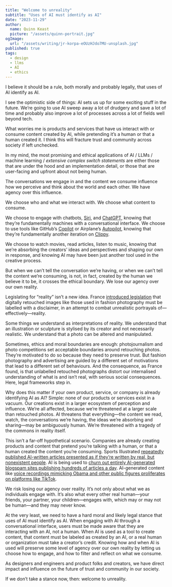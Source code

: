 ```yaml
---
title: "Welcome to unreality"
subtitle: "Uses of AI must identify as AI"
date: "2023-11-29"
author:
  name: Quinn Keast
  picture: "/assets/quinn-portrait.jpg"
ogImage:
  url: "/assets/writing/jr-korpa-eOUzHJdo7MU-unsplash.jpg"
published: true
tags:
  - design
  - llms
  - AI
  - ethics
---
```


I believe it should be a rule, both morally and probably legally, that uses of AI identify as AI.

I see the optimistic side of things: AI sets us up for some exciting stuff in the future. We’re going to use AI sweep away a lot of drudgery and save a lot of time and probably also improve a lot of processes across a lot of fields well beyond tech.

What worries me is products and services that have us interact with or consume content created by AI, while pretending it’s a human or that a human created it. I think this will fracture trust and community across society if left unchecked.

In my mind, the most promising and ethical applications of AI / LLMs / machine learning / _extensive complex switch statements_ are either those that are under the hood and an implementation detail, or those that are user-facing and upfront about not being human.

The conversations we engage in and the content we consume influence how we perceive and think about the world and each other. We have agency over this influence. 

We choose who and what we interact with. We choose what content to consume.

We choose to engage with chatbots, <a href="https://en.wikipedia.org/wiki/Siri" target="_blank">Siri</a>, and <a href="https://en.wikipedia.org/wiki/ChatGPT" target="_blank">ChatGPT</a>, knowing that they’re fundamentally machines with a conversational interface. We choose to use tools like GitHub’s <a href="https://github.com/features/copilot" target="_blank">Copilot</a> or Airplane’s <a href="https://www.airplane.dev/autopilot" target="_blank">Autopilot</a>, knowing that they’re fundamentally another iteration on <a href="https://en.wikipedia.org/wiki/Office_Assistant" target="_blank">Clippy</a>. 

We choose to watch movies, read articles, listen to music, knowing that we’re absorbing the creators’ ideas and perspectives and shaping our own in response, and knowing AI may have been just another tool used in the creative process.

But when we can’t tell the conversation we’re having, or when we can’t tell the content we’re consuming, is not, in fact, created by the human we believe it to be, it crosses the ethical boundary. We lose our agency over our own reality.

Legislating for “reality” isn’t a new idea. France <a href="https://www.france24.com/en/20170930-france-fashion-photoshop-law-models-skinny" target="_blank">introduced legislation</a> that digitally retouched images like those used in fashion photography must be labelled with a disclaimer, in an attempt to combat unrealistic portrayals of—effectively—reality. 

Some things we understand as interpretations of reality. We understand that an illustration or sculpture is stylised by its creator and not necessarily realistic. We understand that a photo can be altered and manipulated.

Sometimes, ethics and moral boundaries are enough: photojournalism and photo competitions set acceptable boundaries around retouching photos. They’re motivated to do so because they need to preserve trust. But fashion photography and advertising are guided by a different set of motivations that lead to a different set of behaviours. And the consequence, as France found, is that unlabelled retouched photographs distort our internalised understanding of what is and isn’t real, with serious social consequences. Here, legal frameworks step in.

Why does this matter if your own product, service, or company is already identifying AI as AI? Simple: none of our products or services exist in a vacuum. Our creations exist in a larger ecosystem of perception and influence. We’re all affected, because we’re threatened at a larger scale than retouched photos. AI threatens that everything—the content we read, watch, the conversations we’re having, the ideas we’re absorbing and sharing—may be ambiguously human. We’re threatened with a tragedy of the commons in reality itself.

This isn’t a far-off hypothetical scenario. Companies are already creating products and content that pretend you’re talking with a human, or that a human created the content you’re consuming. Sports Illustrated <a href="https://www.theverge.com/2023/11/27/23978389/sports-illustrated-ai-fake-authors-advon-commerce-gannett-usa-today" target="_blank">repeatedly published AI-written articles presented as if they’re written by real, but nonexistent people</a>. AI is being used to <a href="https://www.newsguardtech.com/special-reports/newsbots-ai-generated-news-websites-proliferating/" target="_blank">churn out entirely AI-generated blogspam sites publishing hundreds of articles a day</a>. AI-generated content like <a href="https://www.nytimes.com/2023/10/12/technology/tiktok-ai-generated-voices-disinformation.html" target="_blank">voice recordings mimicking Obama and other public figures proliferates on platforms like TikTok</a>.

We risk losing our agency over reality. It’s not only about what we as individuals engage with. It’s also what every other real human—your friends, your partner, your children—engages with, which may or may not be human—and they may never know.

At the very least, we need to have a hard moral and likely legal stance that uses of AI must identify as AI. When engaging with AI through a conversational interface, users must be made aware that they are interacting with an AI, not a human. When AI is used as a tool to create content, that content must be labeled as created by an AI, or a real human or organization must take a creator’s credit. Knowing how and when AI is used will preserve some level of agency over our own reality by letting us choose how to engage, and how to filter and reflect on what we consume. 

As designers and engineers and product folks and creators, we have direct impact and influence on the future of trust and community in our society.

If we don’t take a stance now, then: welcome to unreality.
